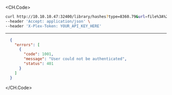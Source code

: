 
<CH.Code>
```bash Example Request
curl http://10.10.10.47:32400/library/hashes?type=8360.79&url=file%3A%2F%2FC%3A%5CImage.png%26type%3D13 \
--header 'Accept: application/json' \
--header 'X-Plex-Token: YOUR_API_KEY_HERE'
```
---

```json Example Response
  {
    "errors": [
      {
        "code": 1001,
        "message": "User could not be authenticated",
        "status": 401
      }
    ]
  }
```
</CH.Code>
